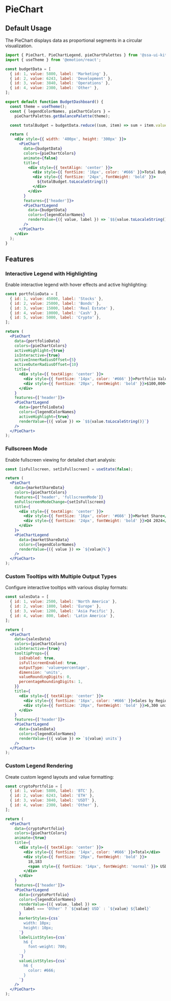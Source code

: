 
<Meta of={PieChartStories} />

# PieChart

## Default Usage

The PieChart displays data as proportional segments in a circular visualization.

```jsx
import { PieChart, PieChartLegend, pieChartPalettes } from '@ssa-ui-kit/core';
import { useTheme } from '@emotion/react';

const budgetData = [
  { id: 1, value: 5800, label: 'Marketing' },
  { id: 2, value: 6243, label: 'Development' },
  { id: 3, value: 3840, label: 'Operations' },
  { id: 4, value: 2300, label: 'Other' },
];

export default function BudgetDashboard() {
  const theme = useTheme();
  const { legendColorNames, pieChartColors } =
    pieChartPalettes.getBalancePalette(theme);

  const totalBudget = budgetData.reduce((sum, item) => sum + item.value, 0);

  return (
    <div style={{ width: '400px', height: '300px' }}>
      <PieChart
        data={budgetData}
        colors={pieChartColors}
        animate={false}
        title={
          <div style={{ textAlign: 'center' }}>
            <div style={{ fontSize: '16px', color: '#666' }}>Total Budget</div>
            <div style={{ fontSize: '24px', fontWeight: 'bold' }}>
              ${totalBudget.toLocaleString()}
            </div>
          </div>
        }
        features={['header']}>
        <PieChartLegend
          data={budgetData}
          colors={legendColorNames}
          renderValue={({ value, label }) => `$${value.toLocaleString()}`}
        />
      </PieChart>
    </div>
  );
}
```

## Features

### Interactive Legend with Highlighting

Enable interactive legend with hover effects and active highlighting:

```jsx
const portfolioData = [
  { id: 1, value: 45000, label: 'Stocks' },
  { id: 2, value: 25000, label: 'Bonds' },
  { id: 3, value: 15000, label: 'Real Estate' },
  { id: 4, value: 10000, label: 'Cash' },
  { id: 5, value: 5000, label: 'Crypto' },
];

return (
  <PieChart
    data={portfolioData}
    colors={pieChartColors}
    activeHighlight={true}
    isInteractive={true}
    activeInnerRadiusOffset={5}
    activeOuterRadiusOffset={10}
    title={
      <div style={{ textAlign: 'center' }}>
        <div style={{ fontSize: '14px', color: '#666' }}>Portfolio Value</div>
        <div style={{ fontSize: '20px', fontWeight: 'bold' }}>$100,000</div>
      </div>
    }
    features={['header']}>
    <PieChartLegend
      data={portfolioData}
      colors={legendColorNames}
      activeHighlight={true}
      renderValue={({ value }) => `$${value.toLocaleString()}`}
    />
  </PieChart>
);
```

### Fullscreen Mode

Enable fullscreen viewing for detailed chart analysis:

```jsx
const [isFullscreen, setIsFullscreen] = useState(false);

return (
  <PieChart
    data={marketShareData}
    colors={pieChartColors}
    features={['header', 'fullscreenMode']}
    onFullscreenModeChange={setIsFullscreen}
    title={
      <div style={{ textAlign: 'center' }}>
        <div style={{ fontSize: '16px', color: '#666' }}>Market Share</div>
        <div style={{ fontSize: '24px', fontWeight: 'bold' }}>Q4 2024</div>
      </div>
    }>
    <PieChartLegend
      data={marketShareData}
      colors={legendColorNames}
      renderValue={({ value }) => `${value}%`}
    />
  </PieChart>
);
```

### Custom Tooltips with Multiple Output Types

Configure interactive tooltips with various display formats:

```jsx
const salesData = [
  { id: 1, value: 2500, label: 'North America' },
  { id: 2, value: 1800, label: 'Europe' },
  { id: 3, value: 1200, label: 'Asia Pacific' },
  { id: 4, value: 800, label: 'Latin America' },
];

return (
  <PieChart
    data={salesData}
    colors={pieChartColors}
    isInteractive={true}
    tooltipProps={{
      isEnabled: true,
      isFullscreenEnabled: true,
      outputType: 'value+percentage',
      dimension: 'units',
      valueRoundingDigits: 0,
      percentageRoundingDigits: 1,
    }}
    title={
      <div style={{ textAlign: 'center' }}>
        <div style={{ fontSize: '16px', color: '#666' }}>Sales by Region</div>
        <div style={{ fontSize: '20px', fontWeight: 'bold' }}>6,300 units</div>
      </div>
    }
    features={['header']}>
    <PieChartLegend
      data={salesData}
      colors={legendColorNames}
      renderValue={({ value }) => `${value} units`}
    />
  </PieChart>
);
```

### Custom Legend Rendering

Create custom legend layouts and value formatting:

```jsx
const cryptoPortfolio = [
  { id: 1, value: 5800, label: 'BTC' },
  { id: 2, value: 6243, label: 'ETH' },
  { id: 3, value: 3840, label: 'USDT' },
  { id: 4, value: 2300, label: 'Other' },
];

return (
  <PieChart
    data={cryptoPortfolio}
    colors={pieChartColors}
    animate={true}
    title={
      <div style={{ textAlign: 'center' }}>
        <div style={{ fontSize: '14px', color: '#666' }}>Total</div>
        <div style={{ fontSize: '20px', fontWeight: 'bold' }}>
          18,183
          <span style={{ fontSize: '14px', fontWeight: 'normal' }}> USDT</span>
        </div>
      </div>
    }
    features={['header']}>
    <PieChartLegend
      data={cryptoPortfolio}
      colors={legendColorNames}
      renderValue={({ value, label }) =>
        label === 'Other' ? `${value} USD` : `${value} ${label}`
      }
      markerStyles={css`
        width: 10px;
        height: 10px;
      `}
      labelListStyles={css`
        h6 {
          font-weight: 700;
        }
      `}
      valueListStyles={css`
        h6 {
          color: #666;
        }
      `}
    />
  </PieChart>
);
```

<Canvas />
<Controls />

<Stories includePrimary={false} />
